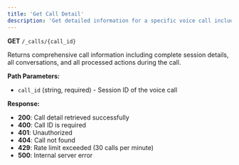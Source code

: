 ```yaml
---
title: 'Get Call Detail'
description: 'Get detailed information for a specific voice call including session details, conversations, and processed actions'
---
```


**GET** `/_calls/{call_id}`

Returns comprehensive call information including complete session details, all conversations, and all processed actions during the call.

**Path Parameters:**
- `call_id` (string, required) - Session ID of the voice call

**Response:**
- **200**: Call detail retrieved successfully
- **400**: Call ID is required
- **401**: Unauthorized
- **404**: Call not found
- **429**: Rate limit exceeded (30 calls per minute)
- **500**: Internal server error
